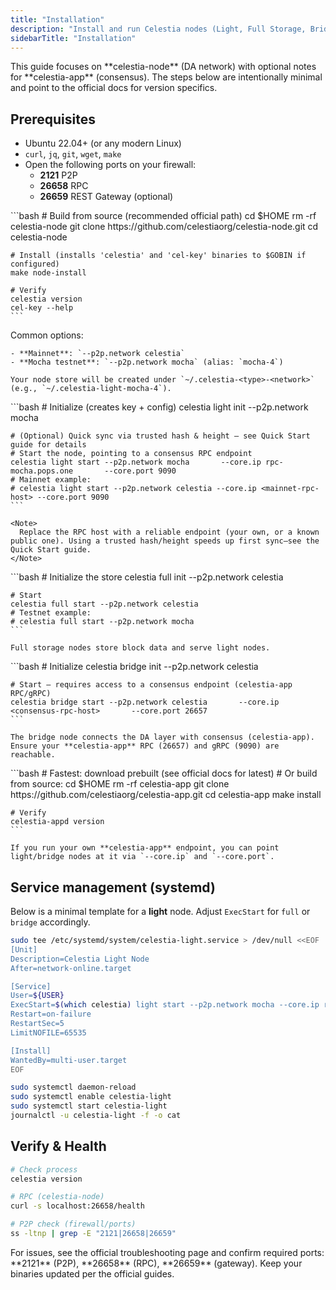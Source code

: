 ```yaml
---
title: "Installation"
description: "Install and run Celestia nodes (Light, Full Storage, Bridge) with a simple, production-ready workflow. This guide covers network selection for Mainnet and Mocha testnet."
sidebarTitle: "Installation"
---
```


<Note>
  This guide focuses on **celestia-node** (DA network) with optional notes for **celestia-app** (consensus). The steps below are intentionally minimal and point to the official docs for version specifics.
</Note>

## Prerequisites

- Ubuntu 22.04+ (or any modern Linux)
- `curl`, `jq`, `git`, `wget`, `make`
- Open the following ports on your firewall:
  - **2121** P2P
  - **26658** RPC
  - **26659** REST Gateway (optional)

<Steps>
  <Step title="Install celestia-node binary">
    ```bash
    # Build from source (recommended official path)
    cd $HOME
    rm -rf celestia-node
    git clone https://github.com/celestiaorg/celestia-node.git
    cd celestia-node
    
    # Install (installs 'celestia' and 'cel-key' binaries to $GOBIN if configured)
    make node-install
    
    # Verify
    celestia version
    cel-key --help
    ```
  </Step>
  <Step title="Choose your network">
    Common options:

    - **Mainnet**: `--p2p.network celestia`
    - **Mocha testnet**: `--p2p.network mocha` (alias: `mocha-4`)

    Your node store will be created under `~/.celestia-<type>-<network>` (e.g., `~/.celestia-light-mocha-4`).
  </Step>
  <Step title="Run a Light Node (recommended to start)">
    ```bash
    # Initialize (creates key + config)
    celestia light init --p2p.network mocha
    
    # (Optional) Quick sync via trusted hash & height — see Quick Start guide for details
    # Start the node, pointing to a consensus RPC endpoint
    celestia light start --p2p.network mocha       --core.ip rpc-mocha.pops.one       --core.port 9090
    # Mainnet example:
    # celestia light start --p2p.network celestia --core.ip <mainnet-rpc-host> --core.port 9090
    ```

    <Note>
      Replace the RPC host with a reliable endpoint (your own, or a known public one). Using a trusted hash/height speeds up first sync—see the Quick Start guide.
    </Note>
  </Step>
  <Step title="Run a Full Storage Node">
    ```bash
    # Initialize the store
    celestia full init --p2p.network celestia
    
    # Start
    celestia full start --p2p.network celestia
    # Testnet example:
    # celestia full start --p2p.network mocha
    ```

    Full storage nodes store block data and serve light nodes.
  </Step>
  <Step title="Run a Bridge Node">
    ```bash
    # Initialize
    celestia bridge init --p2p.network celestia
    
    # Start — requires access to a consensus endpoint (celestia-app RPC/gRPC)
    celestia bridge start --p2p.network celestia       --core.ip <consensus-rpc-host>       --core.port 26657
    ```

    The bridge node connects the DA layer with consensus (celestia-app). Ensure your **celestia-app** RPC (26657) and gRPC (9090) are reachable.
  </Step>
  <Step title="(Optional) Install celestia-app (consensus)">
    ```bash
    # Fastest: download prebuilt (see official docs for latest)
    # Or build from source:
    cd $HOME
    rm -rf celestia-app
    git clone https://github.com/celestiaorg/celestia-app.git
    cd celestia-app
    make install
    
    # Verify
    celestia-appd version
    ```

    If you run your own **celestia-app** endpoint, you can point light/bridge nodes at it via `--core.ip` and `--core.port`.
  </Step>
</Steps>

## Service management (systemd)

Below is a minimal template for a **light** node. Adjust `ExecStart` for `full` or `bridge` accordingly.

```bash
sudo tee /etc/systemd/system/celestia-light.service > /dev/null <<EOF
[Unit]
Description=Celestia Light Node
After=network-online.target

[Service]
User=${USER}
ExecStart=$(which celestia) light start --p2p.network mocha --core.ip rpc-mocha.pops.one --core.port 9090
Restart=on-failure
RestartSec=5
LimitNOFILE=65535

[Install]
WantedBy=multi-user.target
EOF

sudo systemctl daemon-reload
sudo systemctl enable celestia-light
sudo systemctl start celestia-light
journalctl -u celestia-light -f -o cat
```

## Verify & Health

```bash
# Check process
celestia version

# RPC (celestia-node)
curl -s localhost:26658/health

# P2P check (firewall/ports)
ss -ltnp | grep -E "2121|26658|26659"
```

<Note>
  For issues, see the official troubleshooting page and confirm required ports: **2121** (P2P), **26658** (RPC), **26659** (gateway). Keep your binaries updated per the official guides.
</Note>